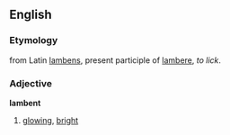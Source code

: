 ==English==
===Etymology===
from Latin [[lambens]], present participle of [[lambere]], ''to lick''.
===Adjective===
'''lambent'''

#[[glow]]ing, [[bright]]